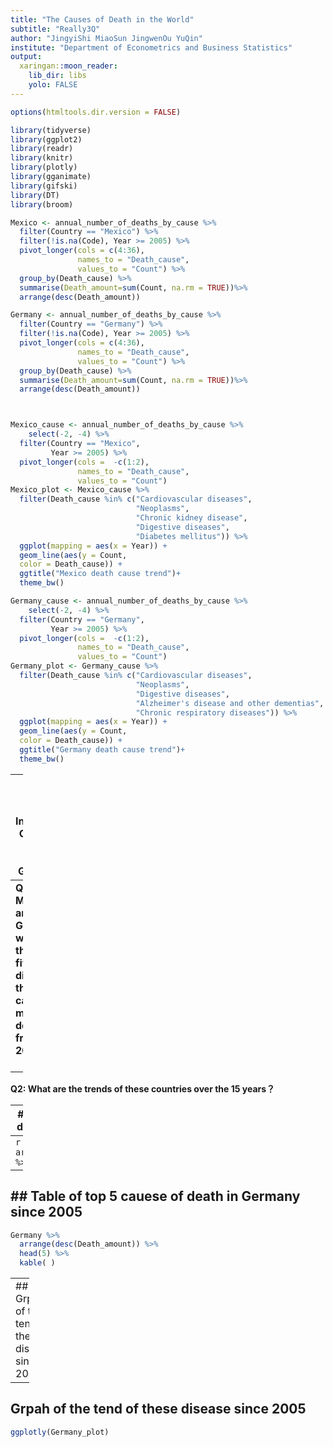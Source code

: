 ```yaml
---
title: "The Causes of Death in the World"
subtitle: "Really3Q"
author: "JingyiShi MiaoSun JingwenOu YuQin"
institute: "Department of Econometrics and Business Statistics"
output:
  xaringan::moon_reader:
    lib_dir: libs
    yolo: FALSE
---
```


```r
options(htmltools.dir.version = FALSE)
```

```r
library(tidyverse)
library(ggplot2)
library(readr)
library(knitr)
library(plotly)
library(gganimate)
library(gifski)
library(DT)
library(broom)
```













































































































































































































































































































































































```r
Mexico <- annual_number_of_deaths_by_cause %>%
  filter(Country == "Mexico") %>%
  filter(!is.na(Code), Year >= 2005) %>%
  pivot_longer(cols = c(4:36), 
               names_to = "Death_cause", 
               values_to = "Count") %>% 
  group_by(Death_cause) %>% 
  summarise(Death_amount=sum(Count, na.rm = TRUE))%>%
  arrange(desc(Death_amount))

Germany <- annual_number_of_deaths_by_cause %>%
  filter(Country == "Germany") %>%
  filter(!is.na(Code), Year >= 2005) %>%
  pivot_longer(cols = c(4:36), 
               names_to = "Death_cause", 
               values_to = "Count") %>% 
  group_by(Death_cause) %>% 
  summarise(Death_amount=sum(Count, na.rm = TRUE))%>%
  arrange(desc(Death_amount))



Mexico_cause <- annual_number_of_deaths_by_cause %>% 
    select(-2, -4) %>% 
  filter(Country == "Mexico",
         Year >= 2005) %>% 
  pivot_longer(cols =  -c(1:2), 
               names_to = "Death_cause", 
               values_to = "Count") 
Mexico_plot <- Mexico_cause %>%
  filter(Death_cause %in% c("Cardiovascular diseases", 
                            "Neoplasms",
                            "Chronic kidney disease",
                            "Digestive diseases",
                            "Diabetes mellitus")) %>%
  ggplot(mapping = aes(x = Year)) +
  geom_line(aes(y = Count,
  color = Death_cause)) +
  ggtitle("Mexico death cause trend")+
  theme_bw()

Germany_cause <- annual_number_of_deaths_by_cause %>% 
    select(-2, -4) %>% 
  filter(Country == "Germany",
         Year >= 2005) %>% 
  pivot_longer(cols =  -c(1:2), 
               names_to = "Death_cause", 
               values_to = "Count") 
Germany_plot <- Germany_cause %>%
  filter(Death_cause %in% c("Cardiovascular diseases", 
                            "Neoplasms",
                            "Digestive diseases",
                            "Alzheimer's disease and other dementias",
                            "Chronic respiratory diseases")) %>%
  ggplot(mapping = aes(x = Year)) +
  geom_line(aes(y = Count,
  color = Death_cause)) +
  ggtitle("Germany death cause trend")+
  theme_bw()
```

---
class: inverse 
## Interested Country: Mexico and Germany

<br>
<br>
--
**Q1: In Mexico and Germany, what are the top five diseases that cause the most deaths from 2005?**
<br>
<br>
--
**Q2: What are the trends of these countries over the 15 years？**

---
## Table of top 5 cauese of death in Mexico since 2005
--
```r
Mexico %>% 
  arrange(desc(Death_amount)) %>% 
  head(5) %>% 
  kable( )
```

---
## Table of top 5 cauese of death in Germany since 2005
--
```r
Germany %>% 
  arrange(desc(Death_amount)) %>% 
  head(5) %>% 
  kable( )
```

---
## Grpah of the tend of these disease since 2005
```r
ggplotly(Mexico_plot)
```

---
## Grpah of the tend of these disease since 2005
```r
ggplotly(Germany_plot)
```

